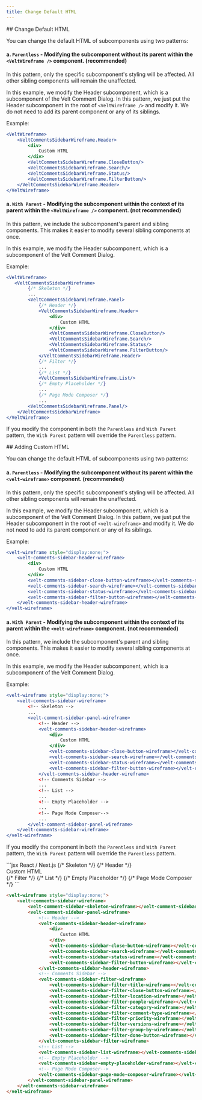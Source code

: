 ```yaml
---
title: Change Default HTML
---
```

<Tabs>

<Tab title="React / Next.js">
## Change Default HTML

You can change the default HTML of subcomponents using two patterns:

#### a. `Parentless` - Modifying the subcomponent without its parent within the `<VeltWireframe />` component. (recommended)

In this pattern, only the specific subcomponent's styling will be affected. All other sibling components will remain the unaffected.

In this example, we modify the Header subcomponent, which is a subcomponent of the Velt Comment Dialog. In this pattern, we just put the Header subcomponent in the root of `<VeltWireframe />` and modify it. We do not need to add its parent component or any of its siblings.

Example:

```jsx
<VeltWireframe>
    <VeltCommentsSidebarWireframe.Header>
        <div>
            Custom HTML
        </div>
        <VeltCommentsSidebarWireframe.CloseButton/>
        <VeltCommentsSidebarWireframe.Search/>
        <VeltCommentsSidebarWireframe.Status/>
        <VeltCommentsSidebarWireframe.FilterButton/>
    </VeltCommentsSidebarWireframe.Header>
</VeltWireframe>
```

#### a. `With Parent` - Modifying the subcomponent within the context of its parent within the `<VeltWireframe />` component. (not recommended)

In this pattern, we include the subcomponent's parent and sibling components. This makes it easier to modify several sibling components at once.

In this example, we modify the Header subcomponent, which is a subcomponent of the Velt Comment Dialog. 

Example:

```jsx
<VeltWireframe>
   <VeltCommentsSidebarWireframe>
        {/* Skeleton */}
        ...
        <VeltCommentsSidebarWireframe.Panel>
            {/* Header */}
            <VeltCommentsSidebarWireframe.Header>
                <div>
                    Custom HTML
                </div>
                <VeltCommentsSidebarWireframe.CloseButton/>
                <VeltCommentsSidebarWireframe.Search/>
                <VeltCommentsSidebarWireframe.Status/>
                <VeltCommentsSidebarWireframe.FilterButton/>
            </VeltCommentsSidebarWireframe.Header>
            {/* Filter */}
            ...
            {/* List */}
            <VeltCommentsSidebarWireframe.List/>
            {/* Empty Placeholder */}
            ...
            {/* Page Mode Composer */}
            ...
        <VeltCommentsSidebarWireframe.Panel/>
    </VeltCommentsSidebarWireframe>
</VeltWireframe>
```

<Note> If you modify the component in both the `Parentless` and `With Parent` pattern, the `With Parent` pattern will override the `Parentless` pattern. </Note>



</Tab>

<Tab title="HTML">
## Adding Custom HTML

You can change the default HTML of subcomponents using two patterns:

#### a. `Parentless` - Modifying the subcomponent without its parent within the `<velt-wireframe>` component. (recommended)

In this pattern, only the specific subcomponent's styling will be affected. All other sibling components will remain the unaffected.

In this example, we modify the Header subcomponent, which is a subcomponent of the Velt Comment Dialog. In this pattern, we just put the Header subcomponent in the root of `<velt-wireframe>` and modify it. We do not need to add its parent component or any of its siblings.

Example:

```jsx
<velt-wireframe style="display:none;">
    <velt-comments-sidebar-header-wireframe>
        <div>
            Custom HTML
        </div>
        <velt-comments-sidebar-close-button-wireframe></velt-comments-sidebar-close-button-wireframe>
        <velt-comments-sidebar-search-wireframe></velt-comments-sidebar-search-wireframe>
        <velt-comments-sidebar-status-wireframe></velt-comments-sidebar-status-wireframe>
        <velt-comments-sidebar-filter-button-wireframe></velt-comments-sidebar-filter-button-wireframe>
    </velt-comments-sidebar-header-wireframe>
</velt-wireframe>
```

#### a. `With Parent` - Modifying the subcomponent within the context of its parent within the `<velt-wireframe>` component. (not recommended)

In this pattern, we include the subcomponent's parent and sibling components. This makes it easier to modify several sibling components at once.

In this example, we modify the Header subcomponent, which is a subcomponent of the Velt Comment Dialog. 

Example:

```jsx
<velt-wireframe style="display:none;">
    <velt-comments-sidebar-wireframe>
        <!-- Skeleton -->
        ...
        <velt-comment-sidebar-panel-wireframe>
            <!-- Header -->
            <velt-comments-sidebar-header-wireframe>
                <div>
                    Custom HTML
                </div>
                <velt-comments-sidebar-close-button-wireframe></velt-comments-sidebar-close-button-wireframe>
                <velt-comments-sidebar-search-wireframe></velt-comments-sidebar-search-wireframe>
                <velt-comments-sidebar-status-wireframe></velt-comments-sidebar-status-wireframe>
                <velt-comments-sidebar-filter-button-wireframe></velt-comments-sidebar-filter-button-wireframe>
            </velt-comments-sidebar-header-wireframe>
            <!-- Comments Sidebar -->
            ...
            <!-- List -->
            ...
            <!-- Empty Placeholder -->
            ...
            <!-- Page Mode Composer-->
            ...
        </velt-comment-sidebar-panel-wireframe>
    </velt-comments-sidebar-wireframe>
</velt-wireframe>
```

<Note> If you modify the component in both the `Parentless` and `With Parent` pattern, the `With Parent` pattern will override the `Parentless` pattern. </Note>


</Tab>

</Tabs>






<RequestExample>
```jsx React / Next.js
<VeltWireframe>
    <VeltCommentsSidebarWireframe>
        {/* Skeleton */}
        <VeltCommentsSidebarWireframe.Skeleton />
        <VeltCommentsSidebarWireframe.Panel>
            {/* Header */}
            <VeltCommentsSidebarWireframe.Header>
                <div>
                    Custom HTML
                </div>
                <VeltCommentsSidebarWireframe.CloseButton/>
                <VeltCommentsSidebarWireframe.Search/>
                <VeltCommentsSidebarWireframe.Status/>
                <VeltCommentsSidebarWireframe.FilterButton/>
            </VeltCommentsSidebarWireframe.Header>
            {/* Filter */}
            <VeltCommentsSidebarWireframe.Filter>
                <VeltCommentsSidebarWireframe.Filter.Title/>
                <VeltCommentsSidebarWireframe.Filter.CloseButton/>
                <VeltCommentsSidebarWireframe.Filter.Location/>
                <VeltCommentsSidebarWireframe.Filter.People/>
                <VeltCommentsSidebarWireframe.Filter.Category/>
                <VeltCommentsSidebarWireframe.Filter.Priority/>
                <VeltCommentsSidebarWireframe.Filter.CommentType/>
                <VeltCommentsSidebarWireframe.Filter.Versions/>
                <VeltCommentsSidebarWireframe.Filter.GroupBy/>
                <VeltCommentsSidebarWireframe.Filter.DoneButton/>
            </VeltCommentsSidebarWireframe.Filter>
            {/* List */}
            <VeltCommentsSidebarWireframe.List/>
            {/* Empty Placeholder */}
            <VeltCommentsSidebarWireframe.EmptyPlaceholder/>
            {/* Page Mode Composer */}
            <VeltCommentsSidebarWireframe.PageModeComposer/>
        <VeltCommentsSidebarWireframe.Panel/>
    </VeltCommentsSidebarWireframe>
</VeltWireframe>
```


```HTML HTML
<velt-wireframe style="display:none;">
    <velt-comments-sidebar-wireframe>
        <velt-comment-sidebar-skeleton-wireframe></velt-comment-sidebar-skeleton-wireframe>
        <velt-comment-sidebar-panel-wireframe>
            <!-- Header -->
            <velt-comments-sidebar-header-wireframe>
                <div>
                    Custom HTML
                </div>
                <velt-comments-sidebar-close-button-wireframe></velt-comments-sidebar-close-button-wireframe>
                <velt-comments-sidebar-search-wireframe></velt-comments-sidebar-search-wireframe>
                <velt-comments-sidebar-status-wireframe></velt-comments-sidebar-status-wireframe>
                <velt-comments-sidebar-filter-button-wireframe></velt-comments-sidebar-filter-button-wireframe>
            </velt-comments-sidebar-header-wireframe>
            <!-- Comments Sidebar -->
            <velt-comments-sidebar-filter-wireframe>
                <velt-comments-sidebar-filter-title-wireframe></velt-comments-sidebar-filter-title-wireframe>
                <velt-comments-sidebar-filter-close-button-wireframe></velt-comments-sidebar-filter-close-button-wireframe>
                <velt-comments-sidebar-filter-location-wireframe></velt-comments-sidebar-filter-location-wireframe>
                <velt-comments-sidebar-filter-people-wireframe></velt-comments-sidebar-filter-people-wireframe>
                <velt-comments-sidebar-filter-category-wireframe></velt-comments-sidebar-filter-category-wireframe>
                <velt-comments-sidebar-filter-comment-type-wireframe></velt-comments-sidebar-filter-comment-type-wireframe>
                <velt-comments-sidebar-filter-priority-wireframe></velt-comments-sidebar-filter-priority-wireframe>
                <velt-comments-sidebar-filter-versions-wireframe></velt-comments-sidebar-filter-versions-wireframe>
                <velt-comments-sidebar-filter-group-by-wireframe></velt-comments-sidebar-filter-group-by-wireframe>
                <velt-comments-sidebar-filter-done-button-wireframe></velt-comments-sidebar-filter-done-button-wireframe>
            </velt-comments-sidebar-filter-wireframe>
            <!-- List -->
            <velt-comments-sidebar-list-wireframe></velt-comments-sidebar-list-wireframe>
            <!-- Empty Placeholder -->
            <velt-comments-sidebar-empty-placeholder-wireframe></velt-comments-sidebar-empty-placeholder-wireframe>
            <!-- Page Mode Composer-->
            <velt-comments-sidebar-page-mode-composer-wireframe></velt-comments-sidebar-page-mode-composer-wireframe>
        </velt-comment-sidebar-panel-wireframe>
    </velt-comments-sidebar-wireframe>
</velt-wireframe>
```
</RequestExample>

